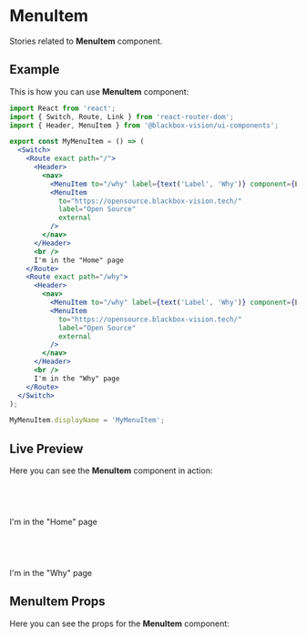 

<Meta title="UI Components/MenuItem" component={MenuItem} />

# MenuItem

Stories related to **MenuItem** component.

## Example

This is how you can use **MenuItem** component:

```jsx
import React from 'react';
import { Switch, Route, Link } from 'react-router-dom';
import { Header, MenuItem } from '@blackbox-vision/ui-components';

export const MyMenuItem = () => (
  <Switch>
    <Route exact path="/">
      <Header>
        <nav>
          <MenuItem to="/why" label={text('Label', 'Why')} component={Link} />
          <MenuItem
            to="https://opensource.blackbox-vision.tech/"
            label="Open Source"
            external
          />
        </nav>
      </Header>
      <br />
      I'm in the "Home" page
    </Route>
    <Route exact path="/why">
      <Header>
        <nav>
          <MenuItem to="/why" label={text('Label', 'Why')} component={Link} />
          <MenuItem
            to="https://opensource.blackbox-vision.tech/"
            label="Open Source"
            external
          />
        </nav>
      </Header>
      <br />
      I'm in the "Why" page
    </Route>
  </Switch>
);

MyMenuItem.displayName = 'MyMenuItem';
```

## Live Preview

Here you can see the **MenuItem** component in action:

<Preview withSource="none">
  <Story
    name="Get started"
    decorators={[
      withKnobs,
      addThemeProvider(theme),
      StoryRouter({
        '/': linkTo('MenuItem'),
      }),
    ]}
  >
    <Switch>
      <Route exact path="/">
        <Header>
          <nav>
            <MenuItem to="/why" label={text('Label', 'Why')} component={Link} />
            <MenuItem
              to="https://opensource.blackbox-vision.tech/"
              label="Open Source"
              external
            />
          </nav>
        </Header>
        <br />
        I'm in the "Home" page
      </Route>
      <Route exact path="/why">
        <Header>
          <nav>
            <MenuItem to="/why" label={text('Label', 'Why')} component={Link} />
            <MenuItem
              to="https://opensource.blackbox-vision.tech/"
              label="Open Source"
              external
            />
          </nav>
        </Header>
        <br />
        I'm in the "Why" page
      </Route>
    </Switch>
  </Story>
</Preview>

## MenuItem Props

Here you can see the props for the **MenuItem** component:

<Props of={MenuItem} />
